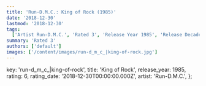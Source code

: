 ```yaml
---
title: 'Run-D.M.C.: King of Rock (1985)'
date: '2018-12-30'
lastmod: '2018-12-30'
tags:
  ['Artist Run-D.M.C.', 'Rated 3', 'Release Year 1985', 'Release Decade 1980']
summary: 'Rated 3'
authors: ['default']
images: ['/content/images/run-d_m_c_|king-of-rock.jpg']
---
```


  key: 'run-d_m_c_|king-of-rock',
  title: 'King of Rock',
  release_year: 1985,
  rating: 6,
  rating_date: '2018-12-30T00:00:00.000Z',
  artist: 'Run-D.M.C.',
};

<MusicRating data={data} />
